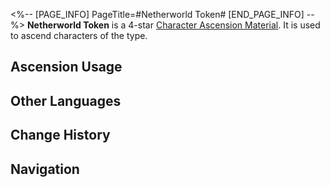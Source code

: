 <%-- [PAGE_INFO]
PageTitle=#Netherworld Token#
[END_PAGE_INFO] --%>
{{Item Infobox
|id          = 110411
|image       = Item Netherworld Token.png{{subst:void|<!--$UPLOAD:<<SpriteOutput/ItemFigures/110411.png>-<Item Netherworld Token.png>-<Item Icons>>-->}}
|type        = Character Ascension Material
|invCategory = Upgrade Materials
|rarity      = 4
|effect      = 
|description = The Aurumaton Spectral Envoy's weapon. Can be used for the Ascension of Physical characters.
|source1     = [[Stagnant Shadow: Shape of Perdition]]
|source2     = [[Omni-Synthesizer]] &mdash; Material Exchange
}}
{{Description|This is both a weapon used by the Ten-Lords Commission messengers to subdue mara and abominations, as well as a token they present when undertaking operations. No authorities of the mortal realm have jurisdiction over them.<br /><br />''"Messengers of Netherworld, authorized envoys of death's realm. Bearing orders for apprehension, with no pardon for transgressors."''}}
'''Netherworld Token''' is a 4-star [[Character Ascension Material]]. It is used to ascend characters of the {{Color|Physical|link=1}} type.

==Ascension Usage==
{{Ascension Usage}}

==Other Languages==
{{Other Languages
|en   = Netherworld Token
|zhs  = 幽府通令
|zht  = 幽府通令
|ja   = 幽府通令
|ko   = 명부 명령
|es   = Pase del inframundo
|fr   = Jeton de l'au-delà
|ru   = Призрачный пропуск
|th   = Netherworld Token
|vi   = Thông Lệnh Cõi Âm
|de   = Unterweltpass
|id   = Netherworld Token
|pt   = Token do Submundo
}}

==Change History==
{{Change History|1.0}}

==Navigation==
{{Upgrade Material Navbox}}